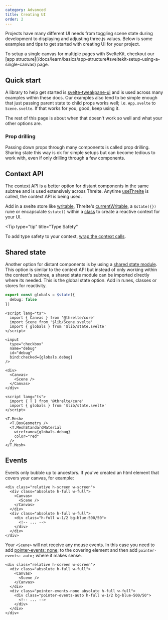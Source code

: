 ```yaml
---
category: Advanced
title: Creating UI
order: 2
---
```


Projects have many different UI needs from toggling scene state during
development to displaying and adjusting three.js values. Below is some examples
and tips to get started with creating UI for your project.

<Tip type="tip">
  To setup a single canvas for multiple pages with SvelteKit, checkout our [app
  structure](/docs/learn/basics/app-structure#sveltekit-setup-using-a-single-canvas) page.
</Tip>

## Quick start

A library to help get started is
[svelte-tweakpane-ui](https://kitschpatrol.com/svelte-tweakpane-ui) and is used
across many examples within these docs. Our examples also tend to be simple
enough that just passing parent state to child props works well; i.e.
`App.svelte` to `Scene.svelte`. If that works for you, good, keep using it.

The rest of this page is about when that doesn't work so well and what your
other options are.

### Prop drilling

Passing down props through many components is called prop drilling. Sharing
state this way is ok for simple setups but can become tedious to work with,
even if only drilling through a few components.

## Context API

The [context
API](https://svelte.dev/docs/svelte/$state#Passing-state-across-modules) is a
better option for distant components in the same subtree and is used
extensively across Threlte. Anytime
[useThrelte](/docs/reference/core/use-threlte) is called, the context API is
being used.

Add in a svelte store like
[writable](https://svelte.dev/docs/svelte/svelte-store#writable), Threlte's
[currentWritable](/docs/reference/core/utilities#currentwritable), a
`$state({})` rune or encapsulate `$state()` within a
[class](https://svelte.dev/docs/svelte/$state#Classes) to create a reactive
context for your UI.

<Tip
  type="tip"
  title="Type Safety"
>
  To add type safety to your context, [wrap the context
  calls](https://svelte.dev/docs/svelte/context#Type-safe-context).
</Tip>

## Shared state

Another option for distant components is by using a [shared state
module](https://svelte.dev/docs/svelte/$state#Passing-state-across-modules).
This option is similar to the context API but instead of only working within
the context's subtree, a shared state module can be imported directly where its
needed. This is the global state option. Add in runes, classes or stores for
reactivity.

```typescript title="state.svelte.ts"
export const globals = $state({
  debug: false
})
```

```svelte title="App.svelte"
<script lang="ts">
  import { Canvas } from '@threlte/core'
  import Scene from '$lib/Scene.svelte'
  import { globals } from '$lib/state.svelte'
</script>

<input
  type="checkbox"
  name="debug"
  id="debug"
  bind:checked={globals.debug}
/>

<div>
  <Canvas>
    <Scene />
  </Canvas>
</div>
```

```svelte title="Descendant.svelte"
<script lang="ts">
  import { T } from '@threlte/core'
  import { globals } from '$lib/state.svelte'
</script>

<T.Mesh>
  <T.BoxGeometry />
  <T.MeshStandardMaterial
    wireframe={globals.debug}
    color="red"
  />
</T.Mesh>
```

## Events

Events only bubble up to ancestors. If you've created an html element that
covers your canvas, for example:

```svelte
<div class="relative h-screen w-screen">
  <div class="absolute h-full w-full">
    <Canvas>
      <Scene />
    </Canvas>
  </div>
  <div class="absolute h-full w-full">
    <div class="h-full w-1/2 bg-blue-500/50">
      <!-- ... -->
    </div>
  </div>
</div>
```

Your `<Scene>` will not receive any mouse events. In this case you need to add
[pointer-events:
none;](https://developer.mozilla.org/en-US/docs/Web/CSS/pointer-events) to the
covering element and then add `pointer-events: auto;` where it makes sense.

```svelte
<div class="relative h-screen w-screen">
  <div class="absolute h-full w-full">
    <Canvas>
      <Scene />
    </Canvas>
  </div>
  <div class="pointer-events-none absolute h-full w-full">
    <div class="pointer-events-auto h-full w-1/2 bg-blue-500/50">
      <!-- ... -->
    </div>
  </div>
</div>
```
